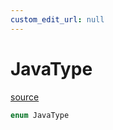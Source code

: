 ```yaml
---
custom_edit_url: null
---
```


# JavaType
<div className="doc-side">
<div className="doc-main-source">

[source](https://github.com/layline-io/layline-docusaurus/blob/9e07ad8/projects/layline/src/Enum/JavaType.ts#L1)

</div>
</div>

```ts
enum JavaType
```